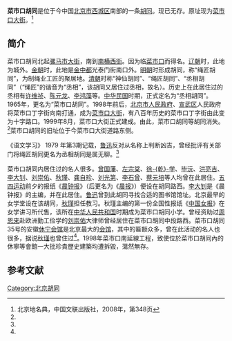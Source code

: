 '''菜市口胡同'''是位于今中国[[北京市|北京市]][[西城区|西城区]]南部的一条[[胡同|胡同]]。现已无存。原址现为[[菜市口大街|菜市口大街]]。<ref name=bjdmd>北京地名典，中国文联出版社，2008年，第348页</ref>

==简介==
菜市口胡同北起[[骡马市大街|骡马市大街]]，南到[[南横西街|南横西街]]。因为临[[菜市口|菜市口]]而得名。[[辽朝|辽朝]]时，此地为城外。[[金朝|金朝]]时，此地是[[金中都|金中都]]光泰门街南口外。[[明朝|明朝]]时形成胡同，称“绳匠胡同”，为制绳业工匠的聚居地。[[清朝|清朝]]时称“神仙胡同”、“绳匠胡同”、“丞相胡同”（“绳匠”的谐音为“丞相”，该胡同又居住过丞相，故名）。历史上在此居住过的丞相有[[许维祯|许维祯]]、[[陈元龙|陈元龙]]、[[李鸿藻|李鸿藻]]等。[[中华民国|中华民国]]时期，正式定名为“丞相胡同”。1965年，更名为“菜市口胡同”。1998年前后，[[北京市人民政府|北京市人民政府]]、[[宣武区|宣武区]]人民政府将菜市口丁字街向南打通，成为[[菜市口大街|菜市口大街]]，有八百年历史的菜市口丁字街由此变为十字路口。1999年8月，菜市口大街正式建成。由此，菜市口胡同等胡同消失。<ref name=bjdmd/>菜市口胡同的旧址位于今菜市口大街道路东侧。

《语文学习》 1979 年第3期记载，[[鲁迅|鲁迅]]反对从名称上判断凶吉，曾经批评有关部门将绳匠胡同更名为丞相胡同是属无聊。<ref name=bjdmd/>

菜市口胡同内居住过的名人很多。[[曾国藩|曾国藩]]、[[左宗棠|左宗棠]]、[[徐乾学|徐-{乾}-学]]、[[毕沅|毕沅]]、[[洪亮吉|洪亮吉]]、[[李大钊|李大钊]]、[[刘崇佑|刘崇佑]]、[[秋瑾|秋瑾]]、[[龚自珍|龚自珍]]、[[刘光第|刘光第]]、[[李石曾|李石曾]]、[[蔡元培|蔡元培]]等人均曾在此居住。[[五四运动|五四运动]]前夕的报纸《[[晨钟报|晨钟报]]》（后更名为《[[晨报_(北京)|晨报]]》）便设在胡同路西。[[李大钊|李大钊]]是《晨钟报》的主编，并在此居住。[[鲁迅|鲁迅]]曾到此胡同寻找合适的图书馆馆址。北京最早的女学堂设在该胡同，[[秋瑾|秋瑾]]担任教习。秋瑾主编的第一份全国性报纸《[[中国女报|中国女报]]》在女学讲习所代售，该所在[[中华人民共和国|中华人民共和国]]时期成为菜市口胡同小学。曾经资助过[[周恩来|周恩来]]赴欧洲勤工俭学的[[刘崇佑|刘崇佑]]大律师曾经居住在菜市口胡同中段路西。菜市口胡同35号的安徽[[休宁会馆|休宁会馆]]是北京最大的[[会馆|会馆]]，其中的匾额众多，曾在此活动的名人也很多，据说[[秋瑾|秋瑾]]也曾住过<ref name=bjdmd/>。1998年菜市口南延線工程，致使位於菜市口胡同內的休寧等會館一大批珍貴歷史建築均遭拆毀，蕩然無存。

==参考文献==
{{reflist}}

[[Category:北京胡同|Category:北京胡同]]